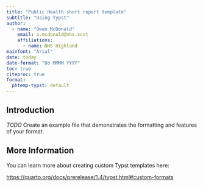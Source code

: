 ```yaml
---
title: "Public Health short report template"
subtitle: "Using Typst"
author: 
  - name: "Owen McDonald"
    email: o.mcdonald@nhs.scot
    affiliations:
      - name: NHS Highland
mainfont: "Arial"
date: today
date-format: "Do MMMM YYYY"
toc: true
citeproc: true
format:
  phtemp-typst: default
---
```


## Introduction

*TODO* Create an example file that demonstrates the formatting and features of your format.

## More Information

You can learn more about creating custom Typst templates here: 

<https://quarto.org/docs/prerelease/1.4/typst.html#custom-formats>



